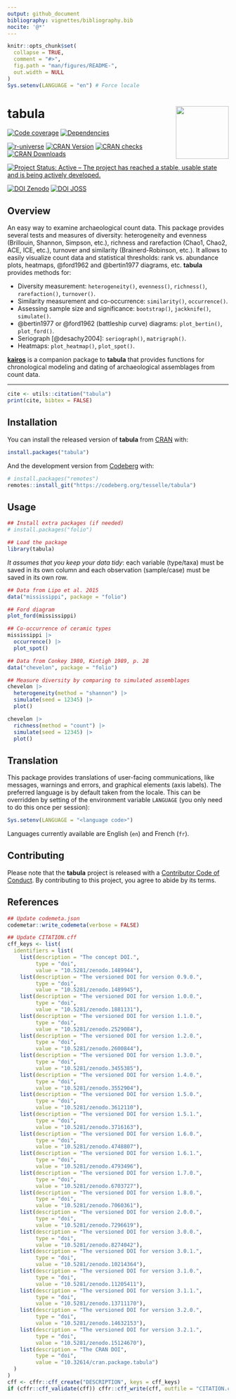 ```yaml
---
output: github_document
bibliography: vignettes/bibliography.bib
nocite: '@*'
---
```


<!-- README.md is generated from README.Rmd. Please edit that file -->

```r
knitr::opts_chunk$set(
  collapse = TRUE,
  comment = "#>",
  fig.path = "man/figures/README-",
  out.width = NULL
)
Sys.setenv(LANGUAGE = "en") # Force locale
```

# tabula <img width=120px src="man/figures/logo.png" align="right" />

<!-- badges: start -->
[![Code coverage](https://packages.tesselle.org/tabula/coverage/badge.svg)](https://packages.tesselle.org/tabula/coverage/)
[![Dependencies](https://tinyverse.netlify.app/badge/tabula)](https://cran.r-project.org/package=tabula)

[![r-universe](https://tesselle.r-universe.dev/badges/tabula)](https://tesselle.r-universe.dev/tabula){.pkgdown-devel}
[![CRAN Version](https://www.r-pkg.org/badges/version/tabula)](https://cran.r-project.org/package=tabula){.pkgdown-release}
[![CRAN checks](https://badges.cranchecks.info/worst/tabula.svg)](https://cran.r-project.org/web/checks/check_results_tabula.html){.pkgdown-release}
[![CRAN Downloads](https://cranlogs.r-pkg.org/badges/tabula)](https://cran.r-project.org/package=tabula){.pkgdown-release}

[![Project Status: Active – The project has reached a stable, usable state and is being actively developed.](https://www.repostatus.org/badges/latest/active.svg)](https://www.repostatus.org/#active)

[![DOI Zenodo](https://zenodo.org/badge/DOI/10.5281/zenodo.1489944.svg)](https://doi.org/10.5281/zenodo.1489944)
[![DOI JOSS](https://joss.theoj.org/papers/10.21105/joss.01821/status.svg)](https://doi.org/10.21105/joss.01821)
<!-- badges: end -->

## Overview

An easy way to examine archaeological count data. This package provides several tests and measures of diversity: heterogeneity and evenness (Brillouin, Shannon, Simpson, etc.), richness and rarefaction (Chao1, Chao2, ACE, ICE, etc.), turnover and similarity (Brainerd-Robinson, etc.). It allows to easily visualize count data and statistical thresholds: rank vs. abundance plots, heatmaps, @ford1962 and @bertin1977 diagrams, etc. **tabula** provides methods for:

* Diversity measurement: `heterogeneity()`, `evenness()`, `richness()`, `rarefaction()`, `turnover()`.
* Similarity measurement and co-occurrence: `similarity()`, `occurrence()`.
* Assessing sample size and significance: `bootstrap()`, `jackknife()`, `simulate()`.
* @bertin1977 or @ford1962 (battleship curve) diagrams: `plot_bertin()`, `plot_ford()`.
* Seriograph [@desachy2004]: `seriograph()`, `matrigraph()`.
* Heatmaps: `plot_heatmap()`, `plot_spot()`.

[**kairos**](https://packages.tesselle.org/kairos/) is a companion package to **tabula** that provides functions for chronological modeling and dating of archaeological assemblages from count data.

---

```r
cite <- utils::citation("tabula")
print(cite, bibtex = FALSE)
```

## Installation

You can install the released version of **tabula** from [CRAN](https://CRAN.R-project.org) with:

```r
install.packages("tabula")
```

And the development version from [Codeberg](https://codeberg.org/) with:

```r
# install.packages("remotes")
remotes::install_git("https://codeberg.org/tesselle/tabula")
```

## Usage

```r
## Install extra packages (if needed)
# install.packages("folio")

## Load the package
library(tabula)
```

*It assumes that you keep your data tidy*: each variable (type/taxa) must be saved in its own column and each observation (sample/case) must be saved in its own row.

```r
## Data from Lipo et al. 2015
data("mississippi", package = "folio")

## Ford diagram
plot_ford(mississippi)
```

```r
## Co-occurrence of ceramic types
mississippi |> 
  occurrence() |> 
  plot_spot()
```

```r
## Data from Conkey 1980, Kintigh 1989, p. 28
data("chevelon", package = "folio")

## Measure diversity by comparing to simulated assemblages
chevelon |>
  heterogeneity(method = "shannon") |>
  simulate(seed = 12345) |>
  plot()

chevelon |>
  richness(method = "count") |>
  simulate(seed = 12345) |>
  plot()
```

## Translation

This package provides translations of user-facing communications, like messages, warnings and errors, and graphical elements (axis labels). The preferred language is by default taken from the locale. This can be overridden by setting of the environment variable `LANGUAGE` (you only need to do this once per session):

``` r
Sys.setenv(LANGUAGE = "<language code>")
```

Languages currently available are English (`en`) and French (`fr`).

## Contributing

Please note that the **tabula** project is released with a [Contributor Code of Conduct](https://www.tesselle.org/conduct.html). By contributing to this project, you agree to abide by its terms.

## References

```r
## Update codemeta.json
codemetar::write_codemeta(verbose = FALSE)

## Update CITATION.cff
cff_keys <- list(
  identifiers = list(
    list(description = "The concept DOI.",
         type = "doi",
         value = "10.5281/zenodo.1489944"),
    list(description = "The versioned DOI for version 0.9.0.",
         type = "doi",
         value = "10.5281/zenodo.1489945"),
    list(description = "The versioned DOI for version 1.0.0.",
         type = "doi",
         value = "10.5281/zenodo.1881131"),
    list(description = "The versioned DOI for version 1.1.0.",
         type = "doi",
         value = "10.5281/zenodo.2529084"),
    list(description = "The versioned DOI for version 1.2.0.",
         type = "doi",
         value = "10.5281/zenodo.2600844"),
    list(description = "The versioned DOI for version 1.3.0.",
         type = "doi",
         value = "10.5281/zenodo.3455385"),
    list(description = "The versioned DOI for version 1.4.0.",
         type = "doi",
         value = "10.5281/zenodo.3552904"),
    list(description = "The versioned DOI for version 1.5.0.",
         type = "doi",
         value = "10.5281/zenodo.3612110"),
    list(description = "The versioned DOI for version 1.5.1.",
         type = "doi",
         value = "10.5281/zenodo.3716163"),
    list(description = "The versioned DOI for version 1.6.0.",
         type = "doi",
         value = "10.5281/zenodo.4748807"),
    list(description = "The versioned DOI for version 1.6.1.",
         type = "doi",
         value = "10.5281/zenodo.4793496"),
    list(description = "The versioned DOI for version 1.7.0.",
         type = "doi",
         value = "10.5281/zenodo.6703727"),
    list(description = "The versioned DOI for version 1.8.0.",
         type = "doi",
         value = "10.5281/zenodo.7060361"),
    list(description = "The versioned DOI for version 2.0.0.",
         type = "doi",
         value = "10.5281/zenodo.7296619"),
    list(description = "The versioned DOI for version 3.0.0.",
         type = "doi",
         value = "10.5281/zenodo.8274042"),
    list(description = "The versioned DOI for version 3.0.1.",
         type = "doi",
         value = "10.5281/zenodo.10214364"),
    list(description = "The versioned DOI for version 3.1.0.",
         type = "doi",
         value = "10.5281/zenodo.11205411"),
    list(description = "The versioned DOI for version 3.1.1.",
         type = "doi",
         value = "10.5281/zenodo.13711170"),
    list(description = "The versioned DOI for version 3.2.0.",
         type = "doi",
         value = "10.5281/zenodo.14632153"),
    list(description = "The versioned DOI for version 3.2.1.",
         type = "doi",
         value = "10.5281/zenodo.15124670"),
    list(description = "The CRAN DOI",
         type = "doi",
         value = "10.32614/cran.package.tabula")
  )
)
cff <- cffr::cff_create("DESCRIPTION", keys = cff_keys)
if (cffr::cff_validate(cff)) cffr::cff_write(cff, outfile = "CITATION.cff")
```
